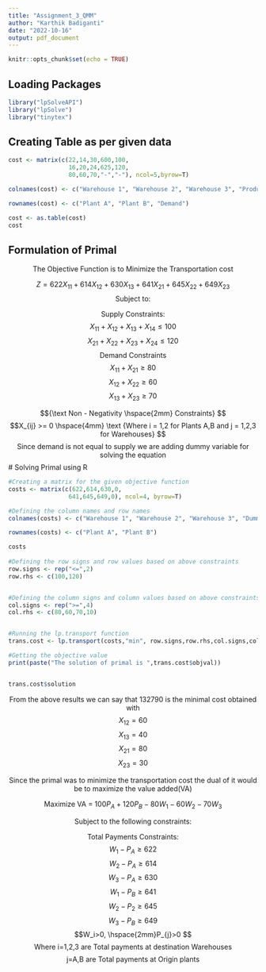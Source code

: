 ---
title: "Assignment_3_QMM"
author: "Karthik Badiganti"
date: "2022-10-16"
output: pdf_document
---

```{r setup, include=FALSE}
knitr::opts_chunk$set(echo = TRUE)
```



## Loading Packages
```{r packages}
library("lpSolveAPI")
library("lpSolve")
library("tinytex")
```


## Creating Table as per given data
```{r table creation}
cost <- matrix(c(22,14,30,600,100,
                 16,20,24,625,120,
                 80,60,70,"-","-"), ncol=5,byrow=T)

colnames(cost) <- c("Warehouse 1", "Warehouse 2", "Warehouse 3", "Production Cost", "Production Capacity")

rownames(cost) <- c("Plant A", "Plant B", "Demand")

cost <- as.table(cost)
cost

```  
## Formulation of Primal

$$ \text{The Objective Function is to Minimize the Transportation cost}$$

$$ Z = 622X_{11} + 614X_{12} + 630X_{13}  + 641X_{21} + 645X_{22} + 649X_{23}$$
 $$\text{Subject to:}
 $$

$$\text {Supply Constraints:}$$
$$X_{11} + X_{12} + X_{13} + X_{14} \le 100$$
$$X_{21} + X_{22} + X_{23} + X_{24} \le 120$$
$$\text {Demand Constraints}$$
$$X_{11} + X_{21}\ge 80$$
$$X_{12} + X_{22} \ge 60$$
$$X_{13} + X_{23} \ge 70$$

$${\text  Non - Negativity \hspace{2mm} Constraints} $$
$$X_{ij} >= 0 \hspace{4mm} \text {Where i = 1,2 for Plants A,B and j = 1,2,3 for Warehouses} $$
$$\text{Since demand is not equal to supply we are adding dummy variable for solving the equation}$$
# Solving Primal using R
```{r }
#Creating a matrix for the given objective function
costs <- matrix(c(622,614,630,0,
                 641,645,649,0), ncol=4, byrow=T)

#Defining the column names and row names
colnames(costs) <- c("Warehouse 1", "Warehouse 2", "Warehouse 3", "Dummy")

rownames(costs) <- c("Plant A", "Plant B")

costs
  
#Defining the row signs and row values based on above constraints
row.signs <- rep("<=",2)
row.rhs <- c(100,120)


#Defining the column signs and column values based on above constraints
col.signs <- rep(">=",4)
col.rhs <- c(80,60,70,10)



```
```{r lp solution}
#Running the lp.transport function 
trans.cost <- lp.transport(costs,"min", row.signs,row.rhs,col.signs,col.rhs)

#Getting the objective value
print(paste("The solution of primal is ",trans.cost$objval))


trans.cost$solution

```
$$\text{From the above results we can say that 132790 is the minimal cost obtained with}$$
$$ X_{12}=60$$
$$X_{13}=40$$
$$X_{21}=80$$
$$X_{23}=30$$

$$\text{Since the primal was to minimize the transportation cost the dual of it would be to maximize the value added(VA)}$$

$$ \text{ Maximize VA = }  100P_A + 120P_B - 80W_1 - 60W_2 - 70W_3$$

$$\text{Subject to the following constraints:}$$

$$ \text {Total Payments Constraints:} $$
$$ W_1 - P_A \ge 622 $$
$$ W_2 - P_A \ge 614$$
$$ W_3 - P_A \ge 630$$
$$ W_1 - P_B \ge 641$$
$$ W_2 - P_2 \ge 645$$
$$ W_3 - P_B \ge 649$$
$$W_i>0, \hspace{2mm}P_{j}>0 $$
$$ \text{Where i=1,2,3 are Total payments at destination Warehouses}$$
$$ \text{j=A,B are Total payments at Origin plants} $$